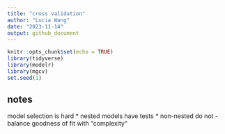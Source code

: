 ```yaml
---
title: "cross validation"
author: "Lucia Wang"
date: "2023-11-14"
output: github_document
---
```


```r
knitr::opts_chunk$set(echo = TRUE)
library(tidyverse)
library(modelr)
library(mgcv)
set.seed(1)
```

## notes
model selection is hard 
* nested models have tests
* non-nested do not - balance goodness of fit with "complexity" 



